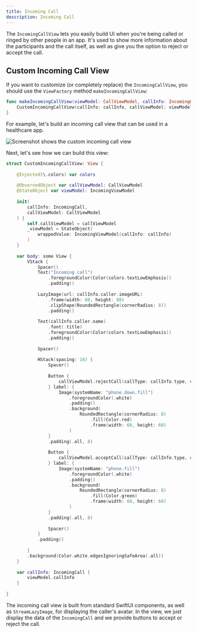 ```yaml
---
title: Incoming Call
description: Incoming Call
---
```


The `IncomingCallView` lets you easily build UI when you're being called or ringed by other people in an app. It's used to show more information about the participants and the call itself, as well as give you the option to reject or accept the call. 

## Custom Incoming Call View

If you want to customize (or completely replace) the `IncomingCallView`, you should use the `ViewFactory` method `makeIncomingCallView`:

```swift
func makeIncomingCallView(viewModel: CallViewModel, callInfo: IncomingCall) -> some View {
    CustomIncomingCallView(callInfo: callInfo, callViewModel: viewModel)
}
```

For example, let's build an incoming call view that can be used in a healthcare app.

![Screenshot shows the custom incoming call view](../assets/cookbook_incoming.png)

Next, let's see how we can build this view:

```swift
struct CustomIncomingCallView: View {
    
    @Injected(\.colors) var colors
    
    @ObservedObject var callViewModel: CallViewModel
    @StateObject var viewModel: IncomingViewModel
                
    init(
        callInfo: IncomingCall,
        callViewModel: CallViewModel
    ) {
        self.callViewModel = callViewModel
        _viewModel = StateObject(
            wrappedValue: IncomingViewModel(callInfo: callInfo)
        )
    }
    
    var body: some View {
        VStack {
            Spacer()
            Text("Incoming call")
                .foregroundColor(Color(colors.textLowEmphasis))
                .padding()
            
            LazyImage(url: callInfo.caller.imageURL)
                .frame(width: 80, height: 80)
                .clipShape(RoundedRectangle(cornerRadius: 8))
                .padding()
            
            Text(callInfo.caller.name)
                .font(.title)
                .foregroundColor(Color(colors.textLowEmphasis))
                .padding()
            
            Spacer()
            
            HStack(spacing: 16) {
                Spacer()
                
                Button {
                    callViewModel.rejectCall(callType: callInfo.type, callId: callInfo.id)
                } label: {
                    Image(systemName: "phone.down.fill")
                        .foregroundColor(.white)
                        .padding()
                        .background(
                            RoundedRectangle(cornerRadius: 8)
                                .fill(Color.red)
                                .frame(width: 60, height: 60)
                        )
                }
                .padding(.all, 8)
                                
                Button {
                    callViewModel.acceptCall(callType: callInfo.type, callId: callInfo.id)
                } label: {
                    Image(systemName: "phone.fill")
                        .foregroundColor(.white)
                        .padding()
                        .background(
                            RoundedRectangle(cornerRadius: 8)
                                .fill(Color.green)
                                .frame(width: 60, height: 60)
                        )
                }
                .padding(.all, 8)
                
                Spacer()
            }
            .padding()
            
        }
        .background(Color.white.edgesIgnoringSafeArea(.all))
    }
    
    var callInfo: IncomingCall {
        viewModel.callInfo
    }
    
}
```

The incoming call view is built from standard SwiftUI components, as well as `StreamLazyImage`, for displaying the caller's avatar. In the view, we just display the data of the `IncomingCall` and we provide buttons to accept or reject the call.